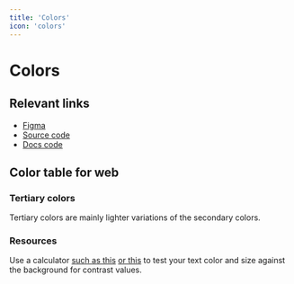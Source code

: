 ```yaml
---
title: 'Colors'
icon: 'colors'
---
```



# Colors

## Relevant links

- [Figma](https://www.figma.com/design/cdtwQD8IJ7pTeE45U148r1/%F0%9F%92%BB-Eufemia---Web?node-id=883-7)
- [Source code](https://github.com/dnbexperience/eufemia/tree/main/packages/dnb-eufemia/src/style)
- [Docs code](https://github.com/dnbexperience/eufemia/tree/main/packages/dnb-design-system-portal/src/docs/quickguide-designer/colors)

## Color table for web

<ColorsTable />

<VisibilityByTheme hidden="sbanken">

## Gradients, shadows, and shades

### Gradients

The DNB brand consists mainly of solid fill colors. Gradients should be avoided despite there being an illustration in Brandbook on page 39 (pdf) showing a graph with a purple gradient.

### Shadows

Shadows are used to depict depth along the z-axis. Typical use cases are interface components that are laid 'above' the main interface such as calendar widgets. Android development for DNB uses Google Material Design Guidelines regarding shadow color, depth, blur, etc.

See the DNB Figma main guide for shadow specifications.

### Tints and Shades

Tints are lighter versions of the color that are made by mixing a color with white, whereas shades are darker versions of the color that are made by mixing a color with black. If a lighter version of a primary color is required (due to accessibility, contrast, or for illustration), then ....

</VisibilityByTheme>

<VisibilityByTheme visible="sbanken">

### Tertiary colors

Tertiary colors are mainly lighter variations of the secondary colors.

</VisibilityByTheme>

### Resources

Use a calculator [such as this](https://snook.ca/technical/colour_contrast/colour.html#fg=33FF33,bg=333333) [or this](https://webaim.org/resources/contrastchecker/) to test your text color and size against the background for contrast values.

